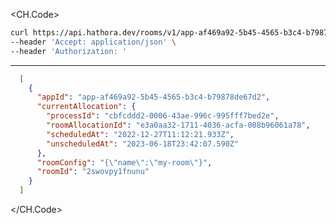 
<CH.Code>
```bash Example Request
curl https://api.hathora.dev/rooms/v1/app-af469a92-5b45-4565-b3c4-b79878de67d2/list/cbfcddd2-0006-43ae-996c-995fff7bed2e/active \
--header 'Accept: application/json' \
--header 'Authorization: '
```
---

```json Example Response
  [
    {
      "appId": "app-af469a92-5b45-4565-b3c4-b79878de67d2",
      "currentAllocation": {
        "processId": "cbfcddd2-0006-43ae-996c-995fff7bed2e",
        "roomAllocationId": "e3a0aa32-1711-4036-acfa-008b96061a78",
        "scheduledAt": "2022-12-27T11:12:21.933Z",
        "unscheduledAt": "2023-06-18T23:42:07.590Z"
      },
      "roomConfig": "{\"name\":\"my-room\"}",
      "roomId": "2swovpy1fnunu"
    }
  ]
```
</CH.Code>
